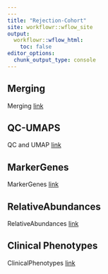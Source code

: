 ```yaml
---
---
title: "Rejection-Cohort"
site: workflowr::wflow_site
output:
  workflowr::wflow_html:
    toc: false
editor_options:
  chunk_output_type: console
---
```


## Merging
Merging
[link](Merging.html)

## QC-UMAPS
QC and UMAP
[link](QC-UMAPS.html)

## MarkerGenes
MarkerGenes
[link](MarkerGenes.html)

## RelativeAbundances
RelativeAbundances
[link](RelativeAbundances.html)

## Clinical Phenotypes
ClinicalPhenotypes
[link](Clinical-Phenotypes.html)
